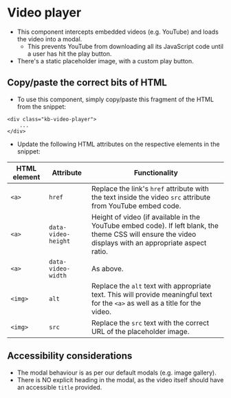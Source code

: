 
# Video player
- This component intercepts embedded videos (e.g. YouTube) and loads the video into a modal.
    - This prevents YouTube from downloading all its JavaScript code until a user has hit the play button.
- There's a static placeholder image, with a custom play button.

## Copy/paste the correct bits of HTML
- To use this component, simply copy/paste this fragment of the HTML from the snippet:
```
<div class="kb-video-player">
    ...
</div>
```

- Update the following HTML attributes on the respective elements in the snippet:

HTML element | Attribute | Functionality
--- | --- | ---
`<a>` |`href` | Replace the link's `href` attribute with the text inside the video `src` attribute from YouTube embed code.
`<a>` | `data-video-height` | Height of video (if available in the YouTube embed code). If left blank, the theme CSS will ensure the video displays with an appropriate aspect ratio.
`<a>` | `data-video-width` | As above.
`<img>` | `alt` | Replace the `alt` text with appropriate text. This will provide meaningful text for the `<a>` as well as a title for the video.
`<img>` | `src` | Replace the `src` text with the correct URL of the placeholder image.

## Accessibility considerations
- The modal behaviour is as per our default modals (e.g. image gallery).
- There is NO explicit heading in the modal, as the video itself should have an accessible `title` provided.

<Preview>
    <Story id="ui-components-video-player--video-player" />
</Preview>
